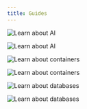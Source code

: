 ```yaml
---
title: Guides
---
```


<Row>

  <Column colMd={4} colLg={4} noGutterMdLeft>

  <ArticleCard
      subTitle=""
      title="Artificial Intelligence"
      color="dark"
      actionIcon="arrowRight"
      href="/guides/ai">

  ![Learn about AI](/cards/ai.png)

  </ArticleCard>

  </Column>

  <Column colMd={4} colLg={4} noGutterMdLeft>

  <ArticleCard
      subTitle=""
      title="APIs"
      color="dark"
      actionIcon="arrowRight"
      href="/guides/apis">

  ![Learn about AI](/cards/api.png)

  </ArticleCard>

  </Column>

  <Column colMd={4} colLg={4} noGutterMdLeft>

  <ArticleCard
      subTitle=""
      title="Big data"
      color="dark"
      actionIcon="arrowRight"
      href="/guides/big-data">

  ![Learn about containers](/cards/big-data.png)

  </ArticleCard>

  </Column>

  <Column colMd={4} colLg={4} noGutterMdLeft>

  <ArticleCard
      subTitle=""
      title="Containers"
      color="dark"
      actionIcon="arrowRight"
      href="/guides/containers">

  ![Learn about containers](/cards/containers.png)

  </ArticleCard>

  </Column>

  <Column colMd={4} colLg={4} noGutterMdLeft>

  <ArticleCard
      subTitle=""
      title="Databases"
      color="dark"
      actionIcon="arrowRight"
      href="/guides/databases">

  ![Learn about databases](/cards/databases.png)

  </ArticleCard>

  </Column>

  <Column colMd={4} colLg={4} noGutterMdLeft>

  <ArticleCard
      subTitle=""
      title="Development practices"
      color="dark"
      actionIcon="arrowRight"
      href="/guides/teaming">

  ![Learn about databases](/cards/teaming.png)

  </ArticleCard>

  </Column>

</Row>
